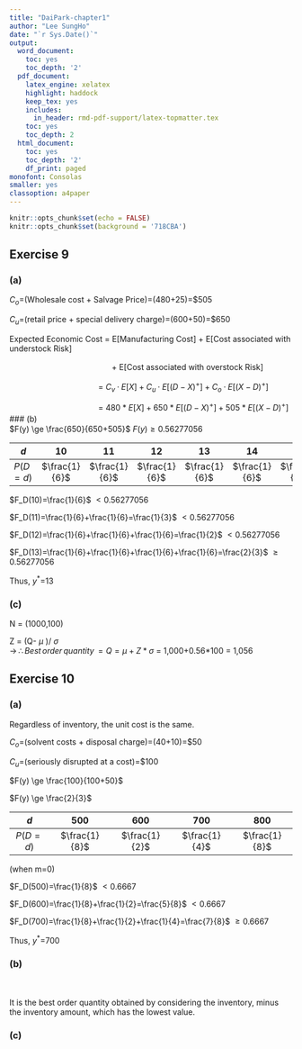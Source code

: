 ```yaml
---
title: "DaiPark-chapter1"
author: "Lee SungHo"
date: "`r Sys.Date()`"
output:
  word_document:
    toc: yes
    toc_depth: '2'
  pdf_document:
    latex_engine: xelatex
    highlight: haddock
    keep_tex: yes
    includes:
      in_header: rmd-pdf-support/latex-topmatter.tex
    toc: yes
    toc_depth: 2
  html_document:
    toc: yes
    toc_depth: '2'
    df_print: paged
monofont: Consolas
smaller: yes
classoption: a4paper
---
```



```r
knitr::opts_chunk$set(echo = FALSE)
knitr::opts_chunk$set(background = '718CBA')  
```

\newpage

## Exercise 9

### (a)
$C_o$=(Wholesale cost + Salvage Price)=(480+25)=$505


$C_u$=(retail price + special delivery charge)=(600+50)=$650


Expected Economic Cost = E[Manufacturing Cost] + E[Cost associated with understock Risk]  

　　　　　　　　　　　　　+ E[Cost associated with overstock Risk]  


　　　　　　　　　　　 = $C_v·E[X]+C_u·E[(D-X)^{+}]+C_o·E[(X-D)^{+}]$  

　　　　　　　　　　　 = $480*E[X]+650*E[(D-X)^{+}]+505*E[(X-D)^{+}]$
　　　　　　　　　　　 
　　　　　　　　　　　 
　　　　　　　　　　　 
　　　　　　　　　　　 
### (b)　　　　　　　　　　 
　　　　　　　　　　　 
　　　　　　　　　　　 
$F(y) \ge \frac{650}{650+505}$
$F(y) \ge 0.56277056$

| $d$    |$10$ |$11$ |$12$ |$13$ |$14$ |$15$ |
|:------:|:---:|:---:|:---:|:---:|:---:|:---:|
|$P(D=d)$|$\frac{1}{6}$|$\frac{1}{6}$|$\frac{1}{6}$|$\frac{1}{6}$|$\frac{1}{6}$|$\frac{1}{6}$|



$F_D(10)=\frac{1}{6}$                                                     $<0.56277056$

$F_D(11)=\frac{1}{6}+\frac{1}{6}=\frac{1}{3}$                             $<0.56277056$  

$F_D(12)=\frac{1}{6}+\frac{1}{6}+\frac{1}{6}=\frac{1}{2}$                 $<0.56277056$  

$F_D(13)=\frac{1}{6}+\frac{1}{6}+\frac{1}{6}+\frac{1}{6}=\frac{2}{3}$     $\ge 0.56277056$

Thus, $y^{*}$=13


### (c)


N = (1000,100)


Z = (Q- $\mu$ )/ $\sigma$ \
$\rightarrow\, \therefore Best\, order\, quantity\, =   Q = \mu + Z*\sigma$ = 1,000+0.56*100 = 1,056


\newpage

## Exercise 10

### (a)



Regardless of inventory, the unit cost is the same.


$C_o$=(solvent costs + disposal charge)=(40+10)=$50


$C_u$=(seriously disrupted at a cost)=$100



$F(y) \ge \frac{100}{100+50}$


$F(y) \ge \frac{2}{3}$



| $d$    |$500$ |$600$ |$700$ |$800$ |
|:------:|:---:|:---:|:---:|:---:|
|$P(D=d)$|$\frac{1}{8}$|$\frac{1}{2}$|$\frac{1}{4}$|$\frac{1}{8}$|



(when m=0)


$F_D(500)=\frac{1}{8}$                                                     $<0.6667$

$F_D(600)=\frac{1}{8}+\frac{1}{2}=\frac{5}{8}$                             $<0.6667$  

$F_D(700)=\frac{1}{8}+\frac{1}{2}+\frac{1}{4}=\frac{7}{8}$                 $\ge0.6667$  


Thus, $y^{*}$=700


### (b)
　　　　　　　　　　　 

It is the best order quantity obtained by considering the inventory, minus the inventory amount, which has the lowest value.


### (c)